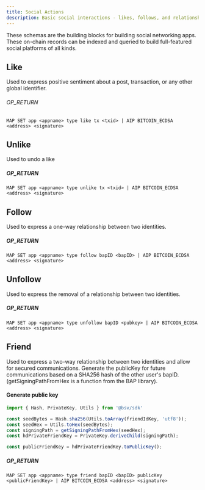 ```yaml
---
title: Social Actions
description: Basic social interactions - likes, follows, and relationships
---
```



These schemas are the building blocks for building social networking apps. These on-chain records can be indexed and queried to build full-featured social platforms of all kinds.

## Like

Used to express positive sentiment about a post, transaction, or any other global identifier.

###### OP_RETURN

```
MAP SET app <appname> type like tx <txid> | AIP BITCOIN_ECDSA <address> <signature>
```

## Unlike

Used to undo a like

##### OP_RETURN

```
MAP SET app <appname> type unlike tx <txid> | AIP BITCOIN_ECDSA <address> <signature>
```

## Follow

Used to express a one-way relationship between two identities.

##### OP_RETURN

```
MAP SET app <appname> type follow bapID <bapID> | AIP BITCOIN_ECDSA <address> <signature>
```

## Unfollow

Used to express the removal of a relationship between two identities.

##### OP_RETURN

```
MAP SET app <appname> type unfollow bapID <pubkey> | AIP BITCOIN_ECDSA <address> <signature>
```

## Friend

Used to express a two-way relationship between two identities and allow for secured communications. Generate the publicKey for future communications based on a SHA256 hash of the other user's bapID. (getSigningPathFromHex is a function from the BAP library).

#### Generate public key

```js
import { Hash, PrivateKey, Utils } from '@bsv/sdk'

const seedBytes = Hash.sha256(Utils.toArray(friendIdKey, 'utf8'));
const seedHex = Utils.toHex(seedBytes);
const signingPath = getSigningPathFromHex(seedHex);
const hdPrivateFriendKey = PrivateKey.deriveChild(signingPath);

const publicFriendKey = hdPrivateFriendKey.toPublicKey();
```

##### OP_RETURN

```
MAP SET app <appname> type friend bapID <bapID> publicKey <publicFriendKey> | AIP BITCOIN_ECDSA <address> <signature>
```